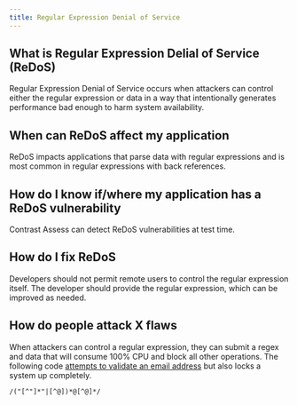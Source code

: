 ```yaml
---
title: Regular Expression Denial of Service
---
```


## What is Regular Expression Delial of Service (ReDoS)

Regular Expression Denial of Service occurs when attackers can control either the regular expression or data in a way that intentionally generates performance bad enough to harm system availability.

## When can ReDoS affect my application

ReDoS impacts applications that parse data with regular expressions and is most common in regular expressions with back references.

## How do I know if/where my application has a ReDoS vulnerability

Contrast Assess can detect ReDoS vulnerabilities at test time.

## How do I fix ReDoS

Developers should not permit remote users to control the regular expression itself. The developer should provide the regular expression, which can be improved as needed.

## How do people attack X flaws

When attackers can control a regular expression, they can submit a regex and data that will consume 100% CPU and block all other operations.
The following code [attempts to validate an email address](https://blog.superhuman.com/how-to-eliminate-regular-expression-denial-of-service/) but also locks a system up completely.
```regex
/("[^"]*"|[^@])*@[^@]*/
```